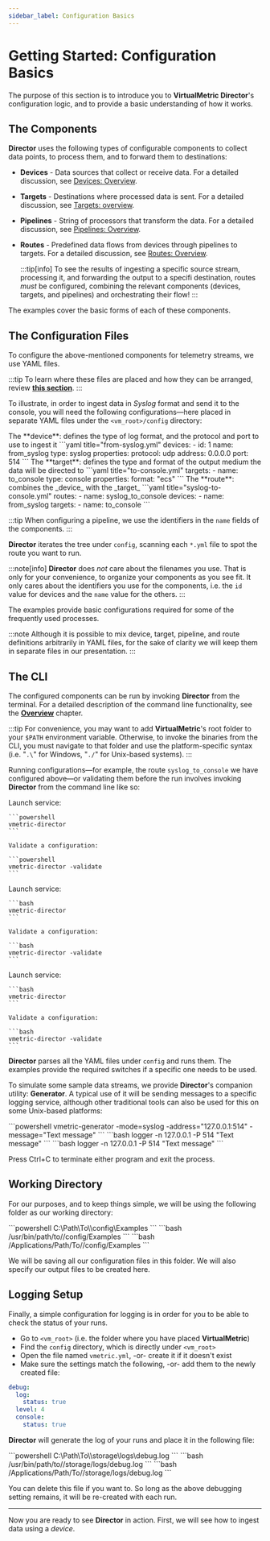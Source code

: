 ```yaml
---
sidebar_label: Configuration Basics
---
```


# Getting Started: Configuration Basics

The purpose of this section is to introduce you to **VirtualMetric Director**'s configuration logic, and to provide a basic understanding of how it works.

## The Components

**Director** uses the following types of configurable components to collect data points, to process them, and to forward them to destinations:

* **Devices** - Data sources that collect or receive data. For a detailed discussion, see [Devices: Overview](../configuration/devices/index.mdx#configuration).

* **Targets** - Destinations where processed data is sent. For a detailed discussion, see [Targets: overview](../configuration/targets/index.mdx#configuration).

* **Pipelines** - String of processors that transform the data. For a detailed discussion, see [Pipelines: Overview](../configuration/pipelines/index.mdx#configuration).

* **Routes** - Predefined data flows from devices through pipelines to targets. For a detailed discussion, see [Routes: Overview](../configuration/routes.mdx#configuration).

  :::tip[info]
  To see the results of ingesting a specific source stream, processing it, and forwarding the output to a specifi destination, routes _must_ be configured, combining the relevant components (devices, targets, and pipelines) and orchestrating their flow!
  :::

The examples cover the basic forms of each of these components.

## The Configuration Files

To configure the above-mentioned components for telemetry streams, we use YAML files.

:::tip
To learn where these files are placed and how they can be arranged, review [**this section**](../configuration/index.mdx#managing-yaml-files).
:::

To illustrate, in order to ingest data in _Syslog_ format and send it to the console, you will need the following configurations&mdash;here placed in separate YAML files under the `<vm_root>/config` directory:

<ExampleGrid>
  <CommentCol>
    The **device**: defines the type of log format, and the protocol and port to use to ingest it
  </CommentCol>
  <CodeCol>
    ```yaml title="from-syslog.yml"
    devices:
      - id: 1
        name: from_syslog
        type: syslog
        properties:
          protocol: udp
          address: 0.0.0.0
          port: 514
    ```
  </CodeCol>
  <CommentCol>
    The **target**: defines the type and format of the output medium the data will be directed to
  </CommentCol>
  <CodeCol>
    ```yaml title="to-console.yml"
    targets:
      - name: to_console
        type: console
        properties:
          format: "ecs"
    ```
  </CodeCol>
  <CommentCol>
    The **route**: combines the _device_ with the _target_
  </CommentCol>
  <CodeCol>
    ```yaml title="syslog-to-console.yml"
    routes:
      - name: syslog_to_console
        devices:
          - name: from_syslog
        targets:
          - name: to_console
    ```
  </CodeCol>
</ExampleGrid>

:::tip
When configuring a pipeline, we use the identifiers in the `name` fields of the components.
:::

**Director** iterates the tree under `config`, scanning each `*.yml` file to spot the route you want to run.

:::note[info]
**Director** does _not_ care about the filenames you use. That is only for your convenience, to organize your components as you see fit. It only cares about the identifiers you use for the components, i.e. the `id` value for devices and the `name` value for the others.
:::

The examples provide basic configurations required for some of the frequently used processes.

:::note
Although it is possible to mix device, target, pipeline, and route definitions arbitrarily in YAML files, for the sake of clarity we will keep them in separate files in our presentation.
:::

## The CLI

The configured components can be run by invoking **Director** from the terminal. For a detailed description of the command line functionality, see the [**Overview**](../cli/director.mdx) chapter.

:::tip
For convenience, you may want to add **VirtualMetric**'s root folder to your `$PATH` environment variable. Otherwise, to invoke the binaries from the CLI, you must navigate to that folder and use the platform-specific syntax (i.e. "`.\`" for Windows, "`./`" for Unix-based systems).
:::

Running configurations&mdash;for example, the route `syslog_to_console` we have configured above&mdash;or validating them before the run involves invoking **Director** from the command line like so:

<Tabs>
  <TabItem value="windows" label="Windows" default>
    Launch service:

    ```powershell
    vmetric-director
    ```

    Validate a configuration:

    ```powershell
    vmetric-director -validate
    ```
  </TabItem>    
  <TabItem value="linux" label="Linux">
    Launch service:

    ```bash
    vmetric-director
    ```

    Validate a configuration:

    ```bash
    vmetric-director -validate
    ```
  </TabItem>
  <TabItem value="macos" label="macOS">
    Launch service:

    ```bash
    vmetric-director
    ```

    Validate a configuration:

    ```bash
    vmetric-director -validate
    ```
  </TabItem>
</Tabs>

**Director** parses all the YAML files under `config` and runs them. The examples provide the required switches if a specific one needs to be used.

To simulate some sample data streams, we provide **Director**'s companion utility: **Generator**. A typical use of it will be sending messages to a specific logging service, although other traditional tools can also be used for this on some Unix-based platforms:

<Tabs>
  <TabItem value="windows" label="Windows" default>
    ```powershell
    vmetric-generator -mode=syslog -address="127.0.0.1:514" -message="Text message"
    ```
  </TabItem>    
  <TabItem value="linux" label="Linux">
    ```bash
    logger -n 127.0.0.1 -P 514 "Text message"
    ```
  </TabItem>
  <TabItem value="macos" label="macOS">
    ```bash
    logger -n 127.0.0.1 -P 514 "Text message"
    ```
  </TabItem>
</Tabs>

Press <kb-short>Ctrl+C</kb-short> to terminate either program and exit the process.

## Working Directory

For our purposes, and to keep things simple, we will be using the following folder as our working directory:

<Tabs>
  <TabItem value="windows" label="Windows" default>
    ```powershell
    C:\Path\To\<vm_root>\config\Examples
    ```
  </TabItem>    
  <TabItem value="linux" label="Linux">
    ```bash
    /usr/bin/path/to/<vm_root>/config/Examples
    ```
  </TabItem>
  <TabItem value="macos" label="macOS">
    ```bash
    /Applications/Path/To/<vm_root>/config/Examples
    ```
  </TabItem>
</Tabs>

We will be saving all our configuration files in this folder. We will also specify our output files to be created here.

## Logging Setup

Finally, a simple configuration for logging is in order for you to be able to check the status of your runs.

* Go to `<vm_root>` (i.e. the folder where you have placed **VirtualMetric**)
* Find the `config` directory, which is directly under `<vm_root>`
* Open the file named `vmetric.yml`, -or- create it if it doesn't exist
* Make sure the settings match the following, -or- add them to the newly created file:

```yaml
debug:
  log:
    status: true
  level: 4
  console:
    status: true
```

**Director** will generate the log of your runs and place it in the following file:

<Tabs>
  <TabItem value="windows" label="Windows" default>
    ```powershell
    C:\Path\To\<vm_root>\storage\logs\debug.log
    ```
  </TabItem>

  <TabItem value="linux" label="Linux">
    ```bash
    /usr/bin/path/to/<vm_root>/storage/logs/debug.log
    ```
  </TabItem>

  <TabItem value="macos" label="macOS">
    ```bash
    /Applications/Path/To/<vm_root>/storage/logs/debug.log
    ```
  </TabItem>
</Tabs>

You can delete this file if you want to. So long as the above debugging setting remains, it will be re-created with each run.

---

Now you are ready to see **Director** in action. First, we will see how to ingest data using a _device_.
